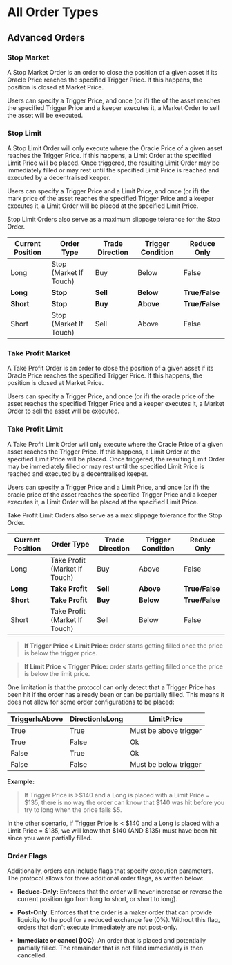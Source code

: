 # All Order Types

## Advanced Orders

### Stop Market

A Stop Market Order is an order to close the position of a given asset if its Oracle Price reaches the specified Trigger Price. If this happens, the position is closed at Market Price.

Users can specify a Trigger Price, and once (or if) the of the asset reaches the specified Trigger Price and a keeper executes it, a Market Order to sell the asset will be executed.

### Stop Limit

A Stop Limit Order will only execute where the Oracle Price of a given asset reaches the Trigger Price. If this happens, a Limit Order at the specified Limit Price will be placed. Once triggered, the resulting Limit Order may be immediately filled or may rest until the specified Limit Price is reached and executed by a decentralised keeper.

Users can specify a Trigger Price and a Limit Price, and once (or if) the mark price of the asset reaches the specified Trigger Price and a keeper executes it, a Limit Order will be placed at the specified Limit Price.

Stop Limit Orders also serve as a maximum slippage tolerance for the Stop Order.

| Current Position | Order Type             | Trade Direction | Trigger Condition | Reduce Only |
| ---------------- | ---------------------- | --------------- | ----------------- | ----------------- |
| Long             | Stop (Market If Touch) | Buy             | Below             | False             |
| **Long**         | **Stop**               | **Sell**        | **Below**         | **True/False**    |
| **Short**        | **Stop**               | **Buy**         | **Above**         | **True/False**    |
| Short            | Stop (Market If Touch) | Sell            | Above             | False             |

### Take Profit Market

A Take Profit Order is an order to close the position of a given asset if its Oracle Price reaches the specified Trigger Price. If this happens, the position is closed at Market Price.

Users can specify a Trigger Price, and once (or if) the oracle price of the asset reaches the specified Trigger Price and a keeper executes it, a Market Order to sell the asset will be executed.

### Take Profit Limit

A Take Profit Limit Order will only execute where the Oracle Price of a given asset reaches the Trigger Price. If this happens, a Limit Order at the specified Limit Price will be placed. Once triggered, the resulting Limit Order may be immediately filled or may rest until the specified Limit Price is reached and executed by a decentralised keeper.

Users can specify a Trigger Price and a Limit Price, and once (or if) the oracle price of the asset reaches the specified Trigger Price and a keeper executes it, a Limit Order will be placed at the specified Limit Price.

Take Profit Limit Orders also serve as a max slippage tolerance for the Stop Order.

| Current Position | Order Type                    | Trade Direction | Trigger Condition | Reduce Only    |
| ---------------- | ----------------------------- | --------------- | ----------------- | -------------- |
| Long             | Take Profit (Market If Touch) | Buy             | Above             | False          |
| **Long**         | **Take Profit**               | **Sell**        | **Above**         | **True/False** |
| **Short**        | **Take Profit**               | **Buy**         | **Below**         | **True/False** |
| Short            | Take Profit (Market If Touch) | Sell            | Below             | False          |

> **If Trigger Price < Limit Price:** order starts getting filled once the price is below the trigger price.

> **If Limit Price < Trigger Price:** order starts getting filled once the price is below the limit price.

One limitation is that the protocol can only detect that a Trigger Price has been hit if the order has already been or can be partially filled. This means it does not allow for some order configurations to be placed:

| TriggerIsAbove  | DirectionIsLong  | LimitPrice              |
| --------------- | ---------------- | ----------------------- |
| True            | True             | Must be above trigger   |
| True            | False            | Ok                      |
| False           | True             | Ok                      |
| False           | False            | Must be below trigger   |

**Example:**

> If Trigger Price is >$140 and a Long is placed with a Limit Price = $135, there is no way the order can know that $140 was hit before you try to long when the price falls $5.

In the other scenario, if Trigger Price is < $140 and a Long is placed with a Limit Price = $135, we will know that $140 (AND $135) must have been hit since you were partially filled.

### Order Flags

Additionally, orders can include flags that specify execution parameters. The protocol allows for three additional order flags, as written below:

-   **Reduce-Only:** Enforces that the order will never increase or reverse the current position (go from long to short, or short to long).

-   **Post-Only**: Enforces that the order is a maker order that can provide liquidity to the pool for a reduced exchange fee (0%). Without this flag, orders that don't execute immediately are not post-only.

-   **Immediate or cancel (IOC)**: An order that is placed and potentially partially filled. The remainder that is not filled immediately is then cancelled.